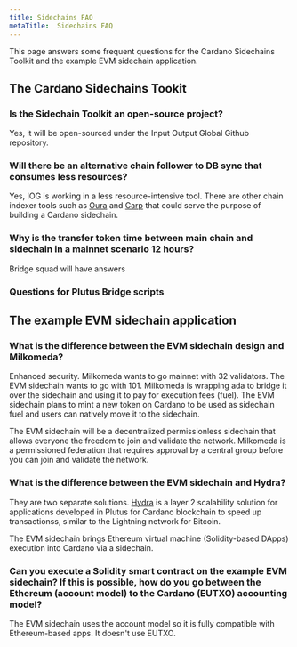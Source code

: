 ```yaml
---
title: Sidechains FAQ
metaTitle:  Sidechains FAQ
---
```


This page answers some frequent questions for the Cardano Sidechains Toolkit and the example EVM sidechain application.
## The Cardano Sidechains Tookit
### Is the Sidechain Toolkit an open-source project?
Yes, it will be open-sourced under the Input Output Global Github repository.

### Will there be an alternative chain follower to DB sync that consumes less resources?
Yes, IOG is working in a less resource-intensive tool. There are other chain indexer tools such as [Oura](https://github.com/txpipe/oura) and [Carp](https://github.com/dcSpark/carp) that could serve the purpose of building a Cardano sidechain.

### Why is the transfer token time between main chain and sidechain in a mainnet scenario 12 hours? 
Bridge squad will have answers 
### Questions for Plutus Bridge scripts

## The example EVM sidechain application
### What is the difference between the EVM sidechain design and Milkomeda?

Enhanced security. Milkomeda wants to go mainnet with 32 validators. The EVM sidechain wants to go with 101.
Milkomeda is wrapping ada to bridge it over the sidechain and using it to pay for execution fees (fuel). The EVM sidechain plans to mint a new token on Cardano to be used as sidechain fuel and users can natively move it to the sidechain.

The EVM sidechain will be a decentralized permissionless sidechain that allows everyone the freedom to join and validate the network. Milkomeda is a permissioned federation that requires approval by a central group before you can join and validate the network.

### What is the difference between the EVM sidechain and Hydra?

They are two separate solutions. [Hydra](https://iohk.io/en/blog/posts/2022/02/03/implementing-hydra-heads-the-first-step-towards-the-full-hydra-vision/) is a layer 2 scalability solution for applications developed in Plutus for Cardano blockchain to speed up transactionss, similar to the Lightning network for Bitcoin.

The EVM sidechain brings Ethereum virtual machine (Solidity-based DApps) execution into Cardano via a sidechain.

### Can you execute a Solidity smart contract on the example EVM sidechain? If this is possible, how do you go between the Ethereum (account model) to the Cardano (EUTXO) accounting model? 

The EVM sidechain uses the account model so it is fully compatible with Ethereum-based apps. It doesn't use EUTXO.
